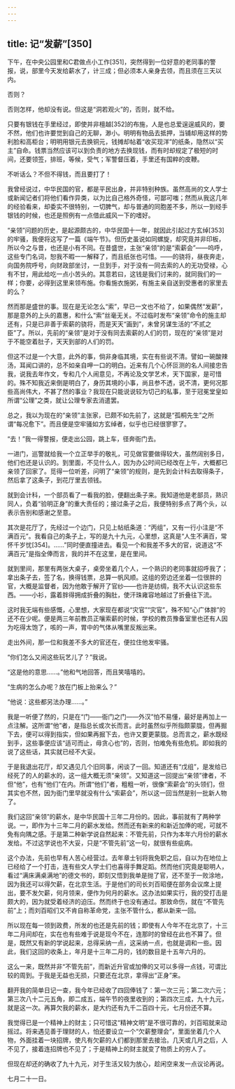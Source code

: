 ```yaml
---
---
---
```

title: 记“发薪”[350]
---




下午，在中央公园里和C君做点小工作[351]，突然得到一位好意的老同事的警报，说，部里今天发给薪水了，计三成；但必须本人亲身去领，而且须在三天以内。

否则？

否则怎样，他却没有说。但这是“洞若观火”的，否则，就不给。

只要有银钱在手里经过，即使并非檀越[352]的布施，人是也总爱逞逞威风的，要不然，他们也许要觉到自己的无聊，渺小。明明有物品去抵押，当铺却用这样的势利脸和高柜台；明明用银元去换铜元，钱摊却帖着“收买现洋”的纸条，隐然以“买主”自命。钱票当然应该可以到负责的地方去换现钱，而有时却规定了极短的时间，还要领签，排班，等候，受气；军警督压着，手里还有国粹的皮鞭。

不听话么？不但不得钱，而且要打了！

我曾经说过，中华民国的官，都是平民出身，并非特别种族。虽然高尚的文人学士或新闻记者们将他们看作异类，以为比自己格外奇怪，可鄙可嗤；然而从我这几年的经验看来，却委实不很特别，一切脾气，却与普通的同胞差不多，所以一到经手银钱的时候，也还是照例有一点借此威风一下的嗜好。

“亲领”问题的历史，是起源颇古的，中华民国十一年，就因此引起过方玄绰[353]的牢骚，我便将这写了一篇《端午节》。但历史虽说如同螺旋，却究竟并非印板，所以今之与昔，也还是小有不同。在昔盛世，主张“亲领”的是“索薪会”——呜呼，这些专门名词，恕我不暇一一解释了，而且纸张也可惜。——的骁将，昼夜奔走，向国务院呼号，向财政部坐讨，一旦到手，对于没有一同去索的人的无功受禄，心有不甘，用此给吃一点小苦头的。其意若曰，这钱是我们讨来的，就同我们的一样；你要，必得到这里来领布施。你看施衣施粥，有施主亲自送到受惠者的家里去的么？

然而那是盛世的事。现在是无论怎么“索”，早已一文也不给了，如果偶然“发薪”，那是意外的上头的嘉惠，和什么“索”丝毫无关。不过临时发布“亲领”命令的施主却还有，只是已非善于索薪的骁将，而是天天“画到”，未曾另谋生活的“不贰之臣”了。所以，先前的“亲领”是对于没有同去索薪的人们的罚，现在的“亲领”是对于不能空着肚子，天天到部的人们的罚。

但这不过是一个大意，此外的事，倘非身临其境，实在有些说不清。譬如一碗酸辣汤，耳闻口讲的，总不如亲自呷一口的明白。近来有几个心怀叵测的名人间接忠告我，说我去年作文，专和几个人闹意见，不再论及文学艺术，天下国家，是可惜的。殊不知我近来倒是明白了，身历其境的小事，尚且参不透，说不清，更何况那些高尚伟大，不甚了然的事业？我现在只能说说较为切己的私事，至于冠冕堂皇如所谓“公理”之类，就让公理专家去消遣罢。

总之，我以为现在的“亲领”主张家，已颇不如先前了，这就是“孤桐先生”之所谓“每况愈下”。而且便是空牢骚如方玄绰者，似乎也已经很寥寥了。

“去！”我一得警报，便走出公园，跳上车，径奔衙门去。

一进门，巡警就给我一个立正举手的敬礼，可见做官要做得较大，虽然阔别多日，他们也还是认识的。到里面，不见什么人，因为办公时间已经改在上午，大概都已亲领了回家了。觅得一位听差，问明了“亲领”的规则，是先到会计科去取得条子，然后拿了这条子，到花厅里去领钱。

就到会计科，一个部员看了一看我的脸，便翻出条子来。我知道他是老部员，熟识同人，负着“验明正身”的重大责任的；接过条子之后，我便特别多点了两个头，以表示告别和感谢之至意。

其次是花厅了，先经过一个边门，只见上帖纸条道：“丙组”，又有一行小注是“不满百元”。我看自己的条子上，写的是九十九元，心里想，这真是“人生不满百，常怀千岁忧[354]。……”同时便直撞进去。看见一个和我差不多大的官，说道这“不满百元”是指全俸而言，我的并不在这里，是在里间。

就到里间，那里有两张大桌子，桌旁坐着几个人，一个熟识的老同事就招呼我了；拿出条子去，签了名，换得钱票，总算一帆风顺。这组的旁边还坐着一位很胖的官，大概是监督者，因为他敢于解开了官纱——也许是纺绸，我不大认识这些东西。——小衫，露着胖得拥成折叠的胸肚，使汗珠雍容地越过了折叠往下流。

这时我无端有些感慨，心里想，大家现在都说“灾官”“灾官”，殊不知“心广体胖”的还不在少呢。便是两三年前教员正嚷索薪的时候，学校的教员豫备室里也还有人因为吃得太饱了，咳的一声，胃中的气体从嘴里反叛出来。

走出外间，那一位和我差不多大的官还在，便拉住他发牢骚。

“你们怎么又闹这些玩艺儿了？”我说。

“这是他的意思……。”他和气地回答，而且笑嘻嘻的。

“生病的怎么办呢？放在门板上抬来么？”

“他说：这些都另法办理……。”

我是一听便了然的，只是在“门——衙门之门——外汉”怕不易懂，最好是再加上一点注解。这所谓“他”者，是指总长或次长而言。此时虽然似乎所指颇蒙胧，但再掘下去，便可以得到指实，但如果再掘下去，也许又要更蒙胧。总而言之，薪水既经到手，这些事便应该“适可而止，毋贪心也”的，否则，怕难免有些危机。即如我的说了这些话，其实就已经不大妥。

于是我退出花厅，却又遇见几个旧同事，闲谈了一回。知道还有“戊组”，是发给已经死了的人的薪水的，这一组大概无须“亲领”。又知道这一回提出“亲领”律者，不但“他”，也有“他们”在内。所谓“他们”者，粗粗一听，很像“索薪会”的头领们，但其实也不然，因为衙门里早就没有什么“索薪会”，所以这一回当然是别一批新人物了。

我们这回“亲领”的薪水，是中华民国十三年二月份的。因此，事前就有了两种学说。一，即作为十三年二月的薪水发给。然而还有新来的和新近加俸的呢，可就不免有向隅之感。于是第二种新学说自然起来：不管先前，只作为本年六月份的薪水发给。不过这学说也不大妥，只是“不管先前”这一句，就很有些疵病。

这个办法，先前也早有人苦心经营过。去年章士钊将我免职之后，自以为在地位上已经给了一个打击，连有些文人学士们也喜得手舞足蹈。然而他们究竟是聪明人，看过“满床满桌满地”的德文书的，即刻又悟到我单是抛了官，还不至于一败涂地，因为我还可以得欠薪，在北京生活。于是他们的司长刘百昭便在部务会议席上提出，要不发欠薪，何月领来，便作为何月的薪水。这办法如果实行，我的受打击是颇大的，因为就受着经济的迫压。然而终于也没有通过。那致命伤，就在“不管先前”上；而刘百昭们又不肯自称革命党，主张不管什么，都从新来一回。

所以现在每一领到政费，所发的也还是先前的钱；即使有人今年不在北京了，十三年二月间却在，实在也有些难于说是现今不在，连那时的曾经在此也不算了。但是，既然又有新的学说起来，总得采纳一点，这采纳一点，也就是调和一些。因此，我们这回的收条上，年月是十三年二月的，钱的数目是十五年六月的。

这么一来，既然并非“不管先前”，而新近升官或加俸的又可以多得一点钱，可谓比较的周到。于我是无益也无损，只要还在北京，拿得出“正身”来。

翻开我的简单日记一查，我今年已经收了四回俸钱了：第一次三元；第二次六元；第三次八十二元五角，即二成五，端午节的夜里收到的；第四次三成，九十九元，就是这一次。再算欠我的薪水，是大约还有九千二百四十元，七月份还不算。

我觉得已是一个精神上的财主；只可惜这“精神文明”是不很可靠的，刘百昭就来动摇过。将来遇见善于理财的人，怕还要设立一个“欠薪整理会”，里面坐着几个人物，外面挂着一块招牌，使凡有欠薪的人们都到那里去接洽。几天或几月之后，人不见了，接着连招牌也不见了；于是精神上的财主就变了物质上的穷人了。

但现在却还的确收了九十九元，对于生活又较为放心，趁闲空来发一点议论再说。

七月二十一日。